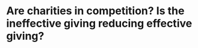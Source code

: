 # Are charities in competition? Is the ineffective giving reducing effective giving? {#substitution}